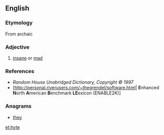 ==English==

===Etymology===
From archaic {{etyl|sco|en}}

===Adjective===
{{en-adj}}

# {{context|obsolete|Scotland}} [[insane]] or [[mad]]

===References===
* ''Random House Unabridged Dictionary, Copyright © 1997''
* [http://personal.riverusers.com/~thegrendel/software.html| '''E'''nhanced '''N'''orth '''A'''merican '''B'''enchmark '''LE'''exicon (ENABLE2K)]

===Anagrams===
* [[they#English|they]]

[[et:hyte]]